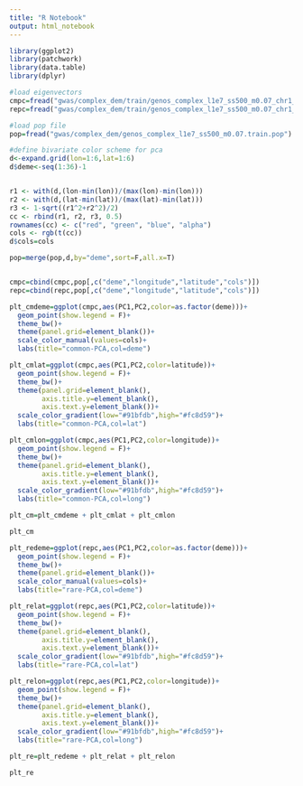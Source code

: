 ```yaml
---
title: "R Notebook"
output: html_notebook
---
```



```r

library(ggplot2)
library(patchwork)
library(data.table)
library(dplyr)

```




```r

#load eigenvectors
cmpc=fread("gwas/complex_dem/train/genos_complex_l1e7_ss500_m0.07_chr1_20.rmdup.train.cmpruned.pca.eigenvec")
repc=fread("gwas/complex_dem/train/genos_complex_l1e7_ss500_m0.07_chr1_20.rmdup.train.repruned.pca.eigenvec")

#load pop file
pop=fread("gwas/complex_dem/genos_complex_l1e7_ss500_m0.07.train.pop")

```


```r

#define bivariate color scheme for pca
d<-expand.grid(lon=1:6,lat=1:6)
d$deme<-seq(1:36)-1


r1 <- with(d,(lon-min(lon))/(max(lon)-min(lon)))
r2 <- with(d,(lat-min(lat))/(max(lat)-min(lat)))
r3 <- 1-sqrt((r1^2+r2^2)/2)
cc <- rbind(r1, r2, r3, 0.5)
rownames(cc) <- c("red", "green", "blue", "alpha")
cols <- rgb(t(cc))
d$cols=cols

pop=merge(pop,d,by="deme",sort=F,all.x=T)


cmpc=cbind(cmpc,pop[,c("deme","longitude","latitude","cols")])
repc=cbind(repc,pop[,c("deme","longitude","latitude","cols")])

```


```r

plt_cmdeme=ggplot(cmpc,aes(PC1,PC2,color=as.factor(deme)))+
  geom_point(show.legend = F)+
  theme_bw()+
  theme(panel.grid=element_blank())+
  scale_color_manual(values=cols)+
  labs(title="common-PCA,col=deme")

plt_cmlat=ggplot(cmpc,aes(PC1,PC2,color=latitude))+
  geom_point(show.legend = F)+
  theme_bw()+
  theme(panel.grid=element_blank(),
        axis.title.y=element_blank(),
        axis.text.y=element_blank())+
  scale_color_gradient(low="#91bfdb",high="#fc8d59")+
  labs(title="common-PCA,col=lat")

plt_cmlon=ggplot(cmpc,aes(PC1,PC2,color=longitude))+
  geom_point(show.legend = F)+
  theme_bw()+
  theme(panel.grid=element_blank(),
        axis.title.y=element_blank(),
        axis.text.y=element_blank())+
  scale_color_gradient(low="#91bfdb",high="#fc8d59")+
  labs(title="common-PCA,col=long")

plt_cm=plt_cmdeme + plt_cmlat + plt_cmlon

plt_cm


```


```r


plt_redeme=ggplot(repc,aes(PC1,PC2,color=as.factor(deme)))+
  geom_point(show.legend = F)+
  theme_bw()+
  theme(panel.grid=element_blank())+
  scale_color_manual(values=cols)+
  labs(title="rare-PCA,col=deme")

plt_relat=ggplot(repc,aes(PC1,PC2,color=latitude))+
  geom_point(show.legend = F)+
  theme_bw()+
  theme(panel.grid=element_blank(),
        axis.title.y=element_blank(),
        axis.text.y=element_blank())+
  scale_color_gradient(low="#91bfdb",high="#fc8d59")+
  labs(title="rare-PCA,col=lat")

plt_relon=ggplot(repc,aes(PC1,PC2,color=longitude))+
  geom_point(show.legend = F)+
  theme_bw()+
  theme(panel.grid=element_blank(),
        axis.title.y=element_blank(),
        axis.text.y=element_blank())+
  scale_color_gradient(low="#91bfdb",high="#fc8d59")+
  labs(title="rare-PCA,col=long")

plt_re=plt_redeme + plt_relat + plt_relon

plt_re



```



